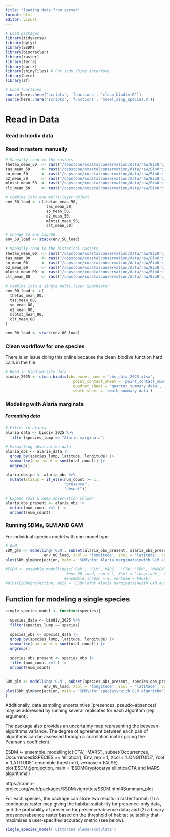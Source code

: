 ```yaml
---
title: "loading data from server"
format: html
editor: visual
---
```


```r
# Load packages
library(tidyverse)
library(dplyr)
library(SSDM)
library(biooracler)
library(raster)
library(terra)
library(purrr)
library(shinyFiles) # For ssdm shiny interface
library(here)
library(sf)

# Load functions 
source(here::here('scripts', 'functions', 'clean_biodiv.R'))
source(here::here('scripts', 'functions', 'model_sing_species.R'))
```


# Read in Data

### Read in biodiv data 

### Read in rasters manually

```r
# Manually read in the rasters
thetao_mean_50  <- rast("/capstone/coastalconservation/data/raw/BioOrc_rasters/projected_ssp460/thetao_mean_50.tif")
tas_mean_50     <- rast("/capstone/coastalconservation/data/raw/BioOrc_rasters/projected_ssp460/tas_mean_50.tif")
so_mean_50      <- rast("/capstone/coastalconservation/data/raw/BioOrc_rasters/projected_ssp460/so_mean_50.tif")
o2_mean_50      <- rast("/capstone/coastalconservation/data/raw/BioOrc_rasters/projected_ssp460/o2_mean_50.tif")
mlotst_mean_50  <- rast("/capstone/coastalconservation/data/raw/BioOrc_rasters/projected_ssp460/mlotst_mean_50.tif")
clt_mean_50     <- rast("/capstone/coastalconservation/data/raw/BioOrc_rasters/projected_ssp460/clt_mean_50.tif")

# Combine into one multi-layer object
env_50_load <- c(thetao_mean_50,
                  tas_mean_50,
                  so_mean_50,
                  o2_mean_50,
                  mlotst_mean_50,
                  clt_mean_50)
```

```r
# Change to env_ssp460 
env_50_load <- stack(env_50_load)
```

```r
# Manually read in the historical rasters
thetao_mean_00  <- rast("/capstone/coastalconservation/data/raw/BioOrc_rasters/historical/thetao_mean_00.tif")
tas_mean_00     <- rast("/capstone/coastalconservation/data/raw/BioOrc_rasters/historical/tas_mean_00.tif")
so_mean_00      <- rast("/capstone/coastalconservation/data/raw/BioOrc_rasters/historical/so_mean_00.tif")
o2_mean_00      <- rast("/capstone/coastalconservation/data/raw/BioOrc_rasters/historical/o2_mean_00.tif")
mlotst_mean_00  <- rast("/capstone/coastalconservation/data/raw/BioOrc_rasters/historical/mlotst_mean_00.tif")
clt_mean_00     <- rast("/capstone/coastalconservation/data/raw/BioOrc_rasters/historical/clt_mean_00.tif")

# Combine into a single multi‐layer SpatRaster
env_00_load <- c(
  thetao_mean_00,
  tas_mean_00,
  so_mean_00,
  o2_mean_00,
  mlotst_mean_00,
  clt_mean_00
)

env_00_load <- stack(env_00_load)
```


### Clean workflow for one species

There is an issue doing this online because the clean_biodive function hard calls in the file

```r
# Read in biodiversity data 
biodiv_2025 <- clean_biodiv(cbs_excel_name = 'cbs_data_2025.xlsx', 
                              point_contact_sheet = 'point_contact_summary_layered',
                              quadrat_sheet = 'quadrat_summary_data',
                              swath_sheet = 'swath_summary_data')
```


### Modeling with Alaria marginata

##### Formatting data

```r
# Filter to alaria
alaria_data <- biodiv_2025 %>% 
  filter(species_lump == "Alaria marginata")
```

```r
# Formatting observation data
alaria_obs <- alaria_data |>
  group_by(species_lump, latitude, longitude) |>
  summarise(num_count = sum(total_count)) |>
  ungroup()
```
```r
alaria_obs_pa <- alaria_obs %>%
  mutate(status = if_else(num_count >= 1,
                          "presence",
                          "absent"))
```


```r
# Expand rows & keep observation column
alaria_obs_present <- alaria_obs |>
  mutate(num_count >=1 ) |>
  uncount(num_count) 
```

### Running SDMs, GLM AND GAM

For individual species model with one model type

```r
# GLM
SDM_glm <- modelling('GLM', subset(alaria_obs_present, alaria_obs_present$species_lump == 'Alaria marginata'), 
                 env_00_load, Xcol = 'longitude', Ycol = 'latitude', verbose = FALSE)
plot(SDM_glm@projection, main = 'SDM\nfor Alaria marginata\nwith GLM algorithm')
```
```r
#ESDM <- ensemble_modelling(c('GAM', 'GLM','MARS', 'CTA','GBM', 'MAXENT', 'ANN', 'RF', 'SVM'), subset(alaria_obs_present, alaria_obs_present$species_lump == 'Alaria marginata'),
                           #env_00_load, rep = 1, Xcol = 'longitude', Ycol = 'latitude',
                          #ensemble.thresh = 0, verbose = FALSE)
#plot(ESDM@projection, main = 'ESDM\nfor Alaria marginata\nwith GAM and GLM algorithms')
```

## Function for modeling a single species

```r
single_species_model <- function(species){
  
  species_data <- biodiv_2025 %>% 
  filter(species_lump == species)
  
  species_obs <- species_data |>
  group_by(species_lump, latitude, longitude) |>
  summarise(num_count = sum(total_count)) |>
  ungroup()
  
  species_obs_present <- species_obs |>
  filter(num_count >=1 ) |>
  uncount(num_count)
  

SDM_glm <- modelling('GLM', subset(species_obs_present, species_obs_present$species_lump == species), 
                 env_00_load, Xcol = 'longitude', Ycol = 'latitude', verbose = FALSE)
plot(SDM_glm@projection, main = 'SDM\nfor species\nwith GLM algorithm')
}
```

Additionally, data sampling uncertainties (presences, pseudo-absences) may be addressed by running several replicates for each algorithm (rep argument).

The package also provides an uncertainty map representing the between-algorithms variance. The degree of agreement between each pair of algorithms can be assessed through a correlation matrix giving the Pearson’s coefficient.

ESDM <- ensemble_modelling(c('CTA', 'MARS'), subset(Occurrences, Occurrences$SPECIES == 'elliptica'),
                           Env, rep = 1, Xcol = 'LONGITUDE', Ycol = 'LATITUDE',
                          ensemble.thresh = 0, verbose = FALSE)
plot(ESDM@projection, main = 'ESDM\nfor Cryptocarya elliptica\nwith CTA and MARS algorithms')

https://cran.r-project.org/web/packages/SSDM/vignettes/SSDM.html#Summary_plot

For each species, the package can store two results in raster format: (1) a continuous raster map giving the habitat suitability for presence-only data, and the probability of presence for presence/absence data; and (2) a binary presence/absence raster based on the threshold of habitat suitability that maximises a user-specified accuracy metric (see below).

```r
single_species_model('Littorina plena/scutulata')
```



